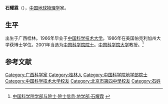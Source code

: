 
{{Expand|time=2012-03-29T01:54:47+00:00 }}
{{Infobox person
| 姓名     = 石耀霖
| 图像     = 
| 图像替代 = 
| 图像说明 = 
| 出生日期 = 1944年2月10日
| 出生地   = 广西桂林
| 死亡日期 = <!-- {{Death date and age|YYYY|MM|DD|YYYY|MM|DD}}（死亡在前，出生在后） -->
| 死亡地   = 
| 国籍       = {{PRC}}
| 籍贯       = 
| 别名     = 
| 知名于   = 
| 职业     = [[地球物理学|地球物理学]]家
| 母校 = [[中国科学技术大学|中国科学技术大学]]
}}

'''石耀霖'''（{{bd|1944年|2月10日||}}），[[中国|中国]][[地球物理学|地球物理学]]家。

==生平==
出生于广西桂林。1966年毕业于[[中国科学技术大学|中国科学技术大学]]。1986年在美国伯克利加州大学获博士学位。2001年当选为[[中国科学院院士|中国科学院院士]]。[[中国科学院大学|中国科学院大学]]教授。<ref>[http://sourcedb.cas.cn/sourcedb_ad_cas/zw2/ysxx/dxb/ 中国科学院学部与院士·院士信息·地学部·石耀霖] {{webarchive|url=https://web.archive.org/web/20120426134225/http://sourcedb.cas.cn/sourcedb_ad_cas/zw2/ysxx/dxb/ |date=2012-04-26 }}</ref>

==参考文献==
{{reflist}}

{{中国科学院地学部院士}}

{{中国科学家小作品}}
{{Authority control}}
{{DEFAULTSORT:S}}
[[Category:广西科学家|Category:广西科学家]]
[[Category:桂林人|Category:桂林人]]
[[Category:中国科学院地学部院士|Category:中国科学院地学部院士]]
[[Category:中国科学技术大学校友|Category:中国科学技术大学校友]]
[[Category:北京市第四中學校友|Category:北京市第四中學校友]]
[[Category:石姓|Category:石姓]]